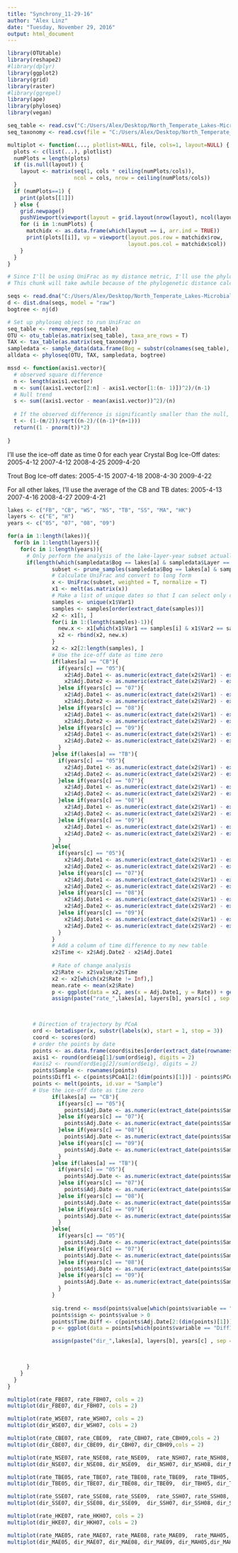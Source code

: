 ```yaml
---
title: "Synchrony_11-29-16"
author: "Alex Linz"
date: "Tuesday, November 29, 2016"
output: html_document
---
```


```r
library(OTUtable)
library(reshape2)
#library(dplyr)
library(ggplot2)
library(grid)
library(raster)
#library(ggrepel)
library(ape)
library(phyloseq)
library(vegan)

seq_table <- read.csv("C:/Users/Alex/Desktop/North_Temperate_Lakes-Microbial_Observatory/Data/16S_data/bog_seqstable.csv", row.names = 1)
seq_taxonomy <- read.csv(file = "C:/Users/Alex/Desktop/North_Temperate_Lakes-Microbial_Observatory/Data/16S_data/seqs.98.cleantaxonomy.csv", row.names = 1, header = T, colClasses = c("character"))

multiplot <- function(..., plotlist=NULL, file, cols=1, layout=NULL) {
  plots <- c(list(...), plotlist)
  numPlots = length(plots)
  if (is.null(layout)) {
    layout <- matrix(seq(1, cols * ceiling(numPlots/cols)),
                     ncol = cols, nrow = ceiling(numPlots/cols))
  }
  if (numPlots==1) {
    print(plots[[1]])   
  } else {
    grid.newpage()
    pushViewport(viewport(layout = grid.layout(nrow(layout), ncol(layout))))
    for (i in 1:numPlots) {
      matchidx <- as.data.frame(which(layout == i, arr.ind = TRUE))
      print(plots[[i]], vp = viewport(layout.pos.row = matchidx$row,
                                      layout.pos.col = matchidx$col))
    }
  }
}

```

```r
# Since I'll be using UniFrac as my distance metric, I'll use the phyloseq package for parsing as well
# This chunk will take awhile because of the phylogenetic distance calculations

seqs <- read.dna("C:/Users/Alex/Desktop/North_Temperate_Lakes-Microbial_Observatory/Data/16S_data/qc.bogs.clean.min25.fasta", format = "fasta")
d <- dist.dna(seqs, model = "raw")
bogtree <- nj(d)

# Set up phyloseq object to run UniFrac on
seq_table <- remove_reps(seq_table)
OTU <- otu_table(as.matrix(seq_table), taxa_are_rows = T)
TAX <- tax_table(as.matrix(seq_taxonomy))
sampledata <- sample_data(data.frame(Bog = substr(colnames(seq_table), start = 1, stop = 2), Layer = substr(colnames(seq_table), start = 3, stop = 3), Year = substr(colnames(seq_table), start = 9, stop = 10), row.names = colnames(seq_table), stringsAsfactors = F)) 
alldata <- phyloseq(OTU, TAX, sampledata, bogtree)

```

```r
mssd <- function(axis1.vector){
  # observed square difference
  n <- length(axis1.vector)
  m <- sum((axis1.vector[2:n] - axis1.vector[1:(n- 1)])^2)/(n-1)
  # Null trend
  s <- sum((axis1.vector - mean(axis1.vector))^2)/(n)
  
  # If the observed difference is significantly smaller than the null, there is a successive trend
  t <- (1-(m/2))/sqrt((n-2)/((n-1)*(n+1)))
  return((1 - pnorm(t))*2)
  
}


```

I'll use the ice-off date as time 0 for each year
Crystal Bog Ice-Off dates:
2005-4-12
2007-4-12
2008-4-25
2009-4-20

Trout Bog Ice-off dates:
2005-4-15
2007-4-18
2008-4-30
2009-4-22

For all other lakes, I'll use the average of the CB and TB dates:
2005-4-13
2007-4-16
2008-4-27
2009-4-21

```r
lakes <- c("FB", "CB", "WS", "NS", "TB", "SS", "MA", "HK")
layers <- c("E", "H")
years <- c("05", "07", "08", "09")

for(a in 1:length(lakes)){
  for(b in 1:length(layers)){
    for(c in 1:length(years)){
      # Only perform the analysis of the lake-layer-year subset actually exists
      if(length(which(sampledata$Bog == lakes[a] & sampledata$Layer == layers[b] & sampledata$Year == years[c])) > 0){
              subset <- prune_samples(sampledata$Bog == lakes[a] & sampledata$Layer == layers[b] & sampledata$Year == years[c], alldata)
              # Calculate UniFrac and convert to long form
              x <- UniFrac(subset, weighted = T, normalize = T)
              x1 <- melt(as.matrix(x))
              # Make a list of unique dates so that I can select only distances between consecutive samples from the long UniFrac table
              samples <- unique(x1$Var1)
              samples <- samples[order(extract_date(samples))]
              x2 <- x1[1, ]
              for(i in 1:(length(samples)-1)){
                new.x <- x1[which(x1$Var1 == samples[i] & x1$Var2 == samples[i+1]), ]
                x2 <- rbind(x2, new.x)
              }
              x2 <- x2[2:length(samples), ]
              # Use the ice-off date as time zero
              if(lakes[a] == "CB"){
                if(years[c] == "05"){
                  x2$Adj.Date1 <- as.numeric(extract_date(x2$Var1) - extract_date(c("CBE12APR05")))
                  x2$Adj.Date2 <- as.numeric(extract_date(x2$Var2) - extract_date(c("CBE12APR05")))
                }else if(years[c] == "07"){
                  x2$Adj.Date1 <- as.numeric(extract_date(x2$Var1) - extract_date(c("CBE12APR07")))
                  x2$Adj.Date2 <- as.numeric(extract_date(x2$Var2) - extract_date(c("CBE12APR07")))
                }else if(years[c] == "08"){
                  x2$Adj.Date1 <- as.numeric(extract_date(x2$Var1) - extract_date(c("CBE25APR08")))
                  x2$Adj.Date2 <- as.numeric(extract_date(x2$Var2) - extract_date(c("CBE25APR08")))
                }else if(years[c] == "09"){
                  x2$Adj.Date1 <- as.numeric(extract_date(x2$Var1) - extract_date(c("CBE20APR09")))
                  x2$Adj.Date2 <- as.numeric(extract_date(x2$Var2) - extract_date(c("CBE20APR09")))
                }
              }else if(lakes[a] == "TB"){
                if(years[c] == "05"){
                  x2$Adj.Date1 <- as.numeric(extract_date(x2$Var1) - extract_date(c("TBE15APR05")))
                  x2$Adj.Date2 <- as.numeric(extract_date(x2$Var2) - extract_date(c("TBE15APR05")))
                }else if(years[c] == "07"){
                  x2$Adj.Date1 <- as.numeric(extract_date(x2$Var1) - extract_date(c("TBE18APR07")))
                  x2$Adj.Date2 <- as.numeric(extract_date(x2$Var2) - extract_date(c("TBE18APR07")))
                }else if(years[c] == "08"){
                  x2$Adj.Date1 <- as.numeric(extract_date(x2$Var1) - extract_date(c("TBE30APR08")))
                  x2$Adj.Date2 <- as.numeric(extract_date(x2$Var2) - extract_date(c("TBE30APR08")))
                }else if(years[c] == "09"){
                  x2$Adj.Date1 <- as.numeric(extract_date(x2$Var1) - extract_date(c("TBE22APR09")))
                  x2$Adj.Date2 <- as.numeric(extract_date(x2$Var2) - extract_date(c("TBE22APR09")))
                }
              }else{
                if(years[c] == "05"){
                  x2$Adj.Date1 <- as.numeric(extract_date(x2$Var1) - extract_date(c("CBE13APR05")))
                  x2$Adj.Date2 <- as.numeric(extract_date(x2$Var2) - extract_date(c("CBE13APR05")))
                }else if(years[c] == "07"){
                  x2$Adj.Date1 <- as.numeric(extract_date(x2$Var1) - extract_date(c("CBE16APR07")))
                  x2$Adj.Date2 <- as.numeric(extract_date(x2$Var2) - extract_date(c("CBE16APR07")))
                }else if(years[c] == "08"){
                  x2$Adj.Date1 <- as.numeric(extract_date(x2$Var1) - extract_date(c("CBE27APR08")))
                  x2$Adj.Date2 <- as.numeric(extract_date(x2$Var2) - extract_date(c("CBE27APR08")))
                }else if(years[c] == "09"){
                  x2$Adj.Date1 <- as.numeric(extract_date(x2$Var1) - extract_date(c("CBE21APR09")))
                  x2$Adj.Date2 <- as.numeric(extract_date(x2$Var2) - extract_date(c("CBE21APR09")))
                }
              }
              # Add a column of time difference to my new table
              x2$Time <- x2$Adj.Date2 - x2$Adj.Date1
              
              # Rate of change analysis
              x2$Rate <- x2$value/x2$Time
              x2 <- x2[which(x2$Rate != Inf),]
              mean.rate <- mean(x2$Rate)
              p <- ggplot(data = x2, aes(x = Adj.Date1, y = Rate)) + geom_bar(stat = "identity") + theme_bw() + labs(title = paste(lakes[a], layers[b], years[c], ", mean rate = ", round(mean.rate, digits = 3), sep = ""), x = "Days since Ice-Off") + xlim(c(50, 215))
              assign(paste("rate_",lakes[a], layers[b], years[c] , sep = ""), p)
      


        # Direction of trajectory by PCoA
        ord <- betadisper(x, substr(labels(x), start = 1, stop = 3))
        coord <- scores(ord)
        # order the points by date
        points <- as.data.frame(coord$sites[order(extract_date(rownames(coord$sites))), ])
        axis1 <- round(ord$eig[1]/sum(ord$eig), digits = 2)
        #axis2 <- round(ord$eig[2]/sum(ord$eig), digits = 2)
        points$Sample <- rownames(points)
        points$Diff1 <- c(points$PCoA1[2:(dim(points)[1])] - points$PCoA1[1:(dim(points)[1] - 1)], NA) 
        points <- melt(points, id.var = "Sample")
        # Use the ice-off date as time zero
              if(lakes[a] == "CB"){
                if(years[c] == "05"){
                  points$Adj.Date <- as.numeric(extract_date(points$Sample) - extract_date(c("CBE12APR05")))
                }else if(years[c] == "07"){
                  points$Adj.Date <- as.numeric(extract_date(points$Sample) - extract_date(c("CBE12APR07")))
                }else if(years[c] == "08"){
                  points$Adj.Date <- as.numeric(extract_date(points$Sample) - extract_date(c("CBE25APR08")))
                }else if(years[c] == "09"){
                  points$Adj.Date <- as.numeric(extract_date(points$Sample) - extract_date(c("CBE20APR09")))
                }
              }else if(lakes[a] == "TB"){
                if(years[c] == "05"){
                  points$Adj.Date <- as.numeric(extract_date(points$Sample) - extract_date(c("TBE15APR05")))
                }else if(years[c] == "07"){
                  points$Adj.Date <- as.numeric(extract_date(points$Sample) - extract_date(c("TBE18APR07")))
                }else if(years[c] == "08"){
                  points$Adj.Date <- as.numeric(extract_date(points$Sample) - extract_date(c("TBE30APR08")))
                }else if(years[c] == "09"){
                  points$Adj.Date <- as.numeric(extract_date(points$Sample) - extract_date(c("TBE22APR09")))
                }
              }else{
                if(years[c] == "05"){
                  points$Adj.Date <- as.numeric(extract_date(points$Sample) - extract_date(c("CBE13APR05")))
                }else if(years[c] == "07"){
                  points$Adj.Date <- as.numeric(extract_date(points$Sample) - extract_date(c("CBE16APR07")))
                }else if(years[c] == "08"){
                  points$Adj.Date <- as.numeric(extract_date(points$Sample) - extract_date(c("CBE27APR08")))
                }else if(years[c] == "09"){
                  points$Adj.Date <- as.numeric(extract_date(points$Sample) - extract_date(c("CBE21APR09")))
                }
              }
              
              sig.trend <- mssd(points$value[which(points$variable == "PCoA1")])
              points$sign <- points$value > 0
              points$Time.Diff <- c(points$Adj.Date[2:(dim(points)[1])] - points$Adj.Date[1:(dim(points)[1] - 1)], NA)
              p <- ggplot(data = points[which(points$variable == "Diff1"),], aes(x = Adj.Date, y = value/Time.Diff, fill = sign)) + geom_bar(stat = "identity", position = "dodge", width = 1) + theme_bw() + theme(legend.position = "none") + labs(title = paste(lakes[a], layers[b], years[c], ", MSSD p-value = ", round(sig.trend, 5), sep = ""), x = "Days since Ice-Off", y = paste("Change on PCoA1 per day, var = ", axis1, sep = "")) + xlim(c(50, 215))

              assign(paste("dir_",lakes[a], layers[b], years[c] , sep = ""), p)


        
      }
    }
  }
}

```

```r
multiplot(rate_FBE07, rate_FBH07, cols = 2)
multiplot(dir_FBE07, dir_FBH07, cols = 2)

multiplot(rate_WSE07, rate_WSH07, cols = 2)
multiplot(dir_WSE07, dir_WSH07, cols = 2)

multiplot(rate_CBE07, rate_CBE09,  rate_CBH07, rate_CBH09,cols = 2)
multiplot(dir_CBE07, dir_CBE09, dir_CBH07, dir_CBH09,cols = 2)

multiplot(rate_NSE07, rate_NSE08, rate_NSE09,  rate_NSH07, rate_NSH08, rate_NSH09, cols = 2)
multiplot(dir_NSE07, dir_NSE08, dir_NSE09,  dir_NSH07, dir_NSH08, dir_NSH09, cols = 2)

multiplot(rate_TBE05, rate_TBE07, rate_TBE08, rate_TBE09,  rate_TBH05, rate_TBH07, rate_TBH08, rate_TBH09, cols = 2)
multiplot(dir_TBE05, dir_TBE07, dir_TBE08, dir_TBE09,  dir_TBH05, dir_TBH07, dir_TBH08, dir_TBH09, cols = 2)

multiplot(rate_SSE07, rate_SSE08, rate_SSE09,  rate_SSH07, rate_SSH08, rate_SSH09, cols = 2)
multiplot(dir_SSE07, dir_SSE08, dir_SSE09,  dir_SSH07, dir_SSH08, dir_SSH09, cols = 2)

multiplot(rate_HKE07, rate_HKH07, cols = 2)
multiplot(dir_HKE07, dir_HKH07, cols = 2)

multiplot(rate_MAE05, rate_MAE07, rate_MAE08, rate_MAE09,  rate_MAH05, rate_MAH07, rate_MAH08, rate_MAH09, cols = 2)
multiplot(dir_MAE05, dir_MAE07, dir_MAE08, dir_MAE09, dir_MAH05,dir_MAH07, dir_MAH08, dir_MAH09, cols = 2)

```


